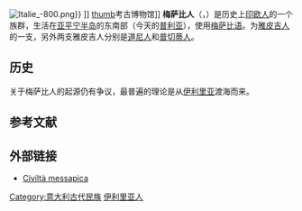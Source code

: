 [[File:Italie_-800.png|thumb]]}}
{{legend|#808000|[[Adriatic_Veneti|Veneti]]}} 
{{legend|#FF80FF|[[伊特拉斯坎人|伊特拉斯坎人]]}}
{{legend|#80FFFF|[[Picenum|Picenum]]}}
{{legend|#80FF80|[[Umbrians|Umbrians]]}}
{{legend|#C0B000|[[拉丁人|拉丁人]]}}
{{legend|#008000|[[Osci|Osci]]}}
{{legend|#FF8040|梅萨比人}}
{{legend|#FFFF80|[[大希腊|希腊人]]}}]]
[[image:Messapian_pottery.JPG|thumb]]考古博物馆]]
'''梅萨比人'''（{{lang-la|Messapii}}，{{lang-en|Messapians}}）是历史上[[原始印欧人|印欧人]]的一个族群，生活在[[亚平宁半岛|亚平宁半岛]]的东南部（今天的[[普利亚|普利亚]]），使用[[梅萨比语|梅萨比语]]。为[[雅皮吉人|雅皮吉人]]的一支，另外两支雅皮吉人分别是[[道尼人|道尼人]]和[[普切蒂人|普切蒂人]]。
==历史==
关于梅萨比人的起源仍有争议，最普遍的理论是从[[伊利里亚|伊利里亚]]渡海而来。
==参考文献==
{{reflist}}

== 外部链接==
* [http://www.altosalentorivieradeitrulli.it/nuova_pagina_17.htm Civiltà messapica] {{Wayback|url=http://www.altosalentorivieradeitrulli.it/nuova_pagina_17.htm |date=20140311233349 }} {{it icon}}
{{Authority control}}

[[Category:意大利古代民族|Category:意大利古代民族]]
[[Category:伊利里亚人|]]